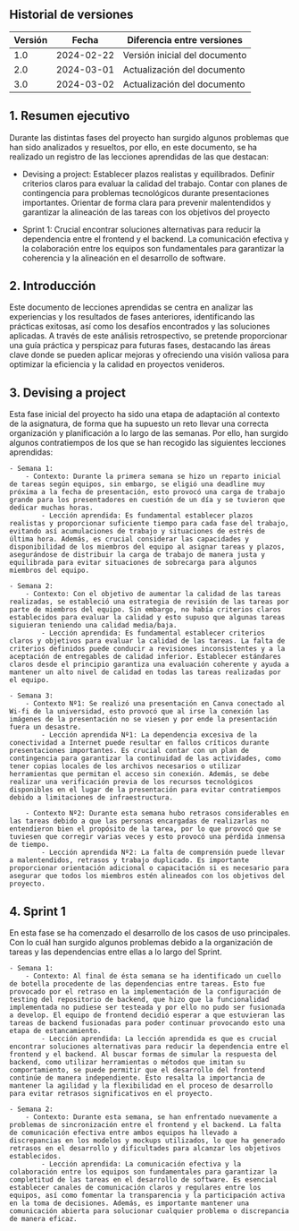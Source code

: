 ## Historial de versiones

| Versión | Fecha      | Diferencia entre versiones                                                                                                                                                                                 |
| ------- | ---------- | ---------------------------------------------------------------------------------------------------------------------------------------------------------------------------------------------------------- |
| 1.0     | 2024-02-22 | Versión inicial del documento                                                                                |
| 2.0     | 2024-03-01 | Actualización del documento                                                                              |
| 3.0     | 2024-03-02 | Actualización del documento                                                                              |


## 1. Resumen ejecutivo
Durante las distintas fases del proyecto han surgido algunos problemas que han sido analizados y resueltos, por ello, en este documento, se ha realizado un registro de las lecciones aprendidas de las que destacan:
- Devising a project:
Establecer plazos realistas y equilibrados.
Definir criterios claros para evaluar la calidad del trabajo.
Contar con planes de contingencia para problemas tecnológicos durante presentaciones importantes.
Orientar de forma clara para prevenir malentendidos y garantizar la alineación de las tareas con los objetivos del proyecto

- Sprint 1: 
Crucial encontrar soluciones alternativas para reducir la dependencia entre el frontend y el backend.
La comunicación efectiva y la colaboración entre los equipos son fundamentales para garantizar la coherencia y la alineación en el desarrollo de software.

## 2. Introducción
Este documento de lecciones aprendidas se centra en analizar las experiencias y los resultados de fases anteriores, identificando las prácticas exitosas, así como los desafíos encontrados y las soluciones aplicadas. A través de este análisis retrospectivo, se pretende proporcionar una guía práctica y perspicaz para futuras fases, destacando las áreas clave donde se pueden aplicar mejoras y ofreciendo una visión valiosa para optimizar la eficiencia y la calidad en proyectos venideros.

## 3. Devising a project
Esta fase inicial del proyecto ha sido una etapa de adaptación al contexto de la asignatura, de forma que ha supuesto un reto llevar una correcta organización y planificación a lo largo de las semanas. Por ello, han surgido algunos contratiempos de los que se han recogido las siguientes lecciones aprendidas:

    - Semana 1: 
        - Contexto: Durante la primera semana se hizo un reparto inicial de tareas según equipos, sin embargo, se eligió una deadline muy próxima a la fecha de presentación, esto provocó una carga de trabajo grande para los presentadores en cuestión de un día y se tuvieron que dedicar muchas horas.
            - Lección aprendida: Es fundamental establecer plazos realistas y proporcionar suficiente tiempo para cada fase del trabajo, evitando así acumulaciones de trabajo y situaciones de estrés de última hora. Además, es crucial considerar las capacidades y disponibilidad de los miembros del equipo al asignar tareas y plazos, asegurándose de distribuir la carga de trabajo de manera justa y equilibrada para evitar situaciones de sobrecarga para algunos miembros del equipo.
        
    - Semana 2:
        - Contexto: Con el objetivo de aumentar la calidad de las tareas realizadas, se estableció una estrategia de revisión de las tareas por parte de miembros del equipo. Sin embargo, no había criterios claros establecidos para evaluar la calidad y esto supuso que algunas tareas siguieran teniendo una calidad media/baja.
            - Lección aprendida: Es fundamental establecer criterios claros y objetivos para evaluar la calidad de las tareas. La falta de criterios definidos puede conducir a revisiones inconsistentes y a la aceptación de entregables de calidad inferior. Establecer estándares claros desde el principio garantiza una evaluación coherente y ayuda a mantener un alto nivel de calidad en todas las tareas realizadas por el equipo.
        
    - Semana 3:
        - Contexto Nº1: Se realizó una presentación en Canva conectado al Wi-fi de la universidad, esto provocó que al irse la conexión las imágenes de la presentación no se viesen y por ende la presentación fuera un desastre.
            - Lección aprendida Nº1: La dependencia excesiva de la conectividad a Internet puede resultar en fallos críticos durante presentaciones importantes. Es crucial contar con un plan de contingencia para garantizar la continuidad de las actividades, como tener copias locales de los archivos necesarios o utilizar herramientas que permitan el acceso sin conexión. Además, se debe realizar una verificación previa de los recursos tecnológicos disponibles en el lugar de la presentación para evitar contratiempos debido a limitaciones de infraestructura.
        
        - Contexto Nº2: Durante esta semana hubo retrasos considerables en las tareas debido a que las personas encargadas de realizarlas no entendieron bien el propósito de la tarea, por lo que provocó que se tuviesen que corregir varias veces y esto provocó una pérdida inmensa de tiempo.
            - Lección aprendida Nº2: La falta de comprensión puede llevar a malentendidos, retrasos y trabajo duplicado. Es importante proporcionar orientación adicional o capacitación si es necesario para asegurar que todos los miembros estén alineados con los objetivos del proyecto.

## 4. Sprint 1
En esta fase se ha comenzado el desarrollo de los casos de uso principales. Con lo cuál han surgido algunos problemas debido a la organización de tareas y las dependencias entre ellas a lo largo del Sprint.

    - Semana 1: 
        - Contexto: Al final de ésta semana se ha identificado un cuello de botella procedente de las dependencias entre tareas. Esto fue provocado por el retraso en la implementación de la configuración de testing del repositorio de backend, que hizo que la funcionalidad implementada no pudiese ser testeada y por ello no pudo ser fusionada a develop. El equipo de frontend decidió esperar a que estuvieran las tareas de backend fusionadas para poder continuar provocando esto una etapa de estancamiento.
            - Lección aprendida: La lección aprendida es que es crucial encontrar soluciones alternativas para reducir la dependencia entre el frontend y el backend. Al buscar formas de simular la respuesta del backend, como utilizar herramientas o métodos que imitan su comportamiento, se puede permitir que el desarrollo del frontend continúe de manera independiente. Esto resalta la importancia de mantener la agilidad y la flexibilidad en el proceso de desarrollo para evitar retrasos significativos en el proyecto.
        
    - Semana 2:
        - Contexto: Durante esta semana, se han enfrentado nuevamente a problemas de sincronización entre el frontend y el backend. La falta de comunicación efectiva entre ambos equipos ha llevado a discrepancias en los modelos y mockups utilizados, lo que ha generado retrasos en el desarrollo y dificultades para alcanzar los objetivos establecidos.
            - Lección aprendida: La comunicación efectiva y la colaboración entre los equipos son fundamentales para garantizar la completitud de las tareas en el desarrollo de software. Es esencial establecer canales de comunicación claros y regulares entre los equipos, así como fomentar la transparencia y la participación activa en la toma de decisiones. Además, es importante mantener una comunicación abierta para solucionar cualquier problema o discrepancia de manera eficaz.